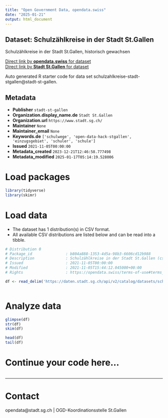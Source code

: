 ```yaml
---
title: "Open Government Data, opendata.swiss"
date: "2025-01-21"
output: html_document
---
```


## Dataset: Schulzählkreise in der Stadt St.Gallen

Schulzählkreise in der Stadt St.Gallen, historisch gewachsen

[Direct link by **opendata.swiss** for dataset](https://opendata.swiss/de/dataset/schulzahlkreise-in-der-stadt-st-gallen)<br>
[Direct link by **Stadt St.Gallen** for dataset](https://daten.stadt.sg.ch/explore/dataset/schulzahlkreise-stadt-stgallen/)

Auto generated R starter code for data set schulzahlkreise-stadt-stgallen@stadt-st-gallen.

## Metadata

- **Publisher** `stadt-st-gallen`
- **Organization.display_name.de** `Stadt St.Gallen`
- **Organization.url** `https://www.stadt.sg.ch/`
- **Maintainer** `None`
- **Maintainer_email** `None`
- **Keywords.de** `['schulwege', 'open-data-hack-stgallen', 'einzugsgebiet', 'schuler', 'schule']`
- **Issued** `2021-11-05T00:00:00`
- **Metadata_created** `2023-12-21T12:46:58.777498`
- **Metadata_modified** `2025-01-17T05:14:19.528006`


# Load packages

```r

library(tidyverse)
library(skimr)

```

# Load data

-   The dataset has 1 distribution(s) in CSV format.
-   All available CSV distributions are listed below and can be read into a tibble.

```r

# Distribution 0
# Package_id               : b804a888-1353-4d5a-98b3-6606cd12b988
# Description              : Schulzählkreise in der Stadt St.Gallen (csv)
# Issued                   : 2021-11-05T00:00:00
# Modified                 : 2021-11-05T15:44:12.045000+00:00
# Rights                   : https://opendata.swiss/terms-of-use#terms_by

df <- read_delim('https://daten.stadt.sg.ch/api/v2/catalog/datasets/schulzahlkreise-stadt-stgallen/exports/csv?use_labels=true')



```

# Analyze data

```r

glimpse(df)
str(df)
skim(df)

head(df)
tail(df)

```

# Continue your code here...

```r

```

------------------------------------------------------------------------

# Contact

opendata@stadt.sg.ch | OGD-Koordinationsstelle St.Gallen
